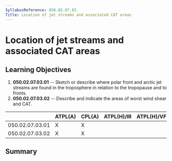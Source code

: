 ```yaml
---
SyllabusReference: 050.02.07.03
Title: Location of jet streams and associated CAT areas
---
```


# Location of jet streams and associated CAT areas

## Learning Objectives

1.  **050.02.07.03.01** -- Sketch or describe where polar front and arctic jet
    streams are found in the troposphere in relation to the tropopause and to
    fronts.
2.  **050.02.07.03.02** -- Describe and indicate the areas of worst wind shear
    and CAT.

|                 | ATPL(A) | CPL(A) | ATPL(H)/IR | ATPL(H)/VFR | CPL(H) | IR  | CBIR(A) |
| --------------- | ------- | ------ | ---------- | ----------- | ------ | --- | ------- |
| 050.02.07.03.01 | X       | X      |            |             |        |     |         |
| 050.02.07.03.02 | X       | X      |            |             |        |     |         |

## Summary
